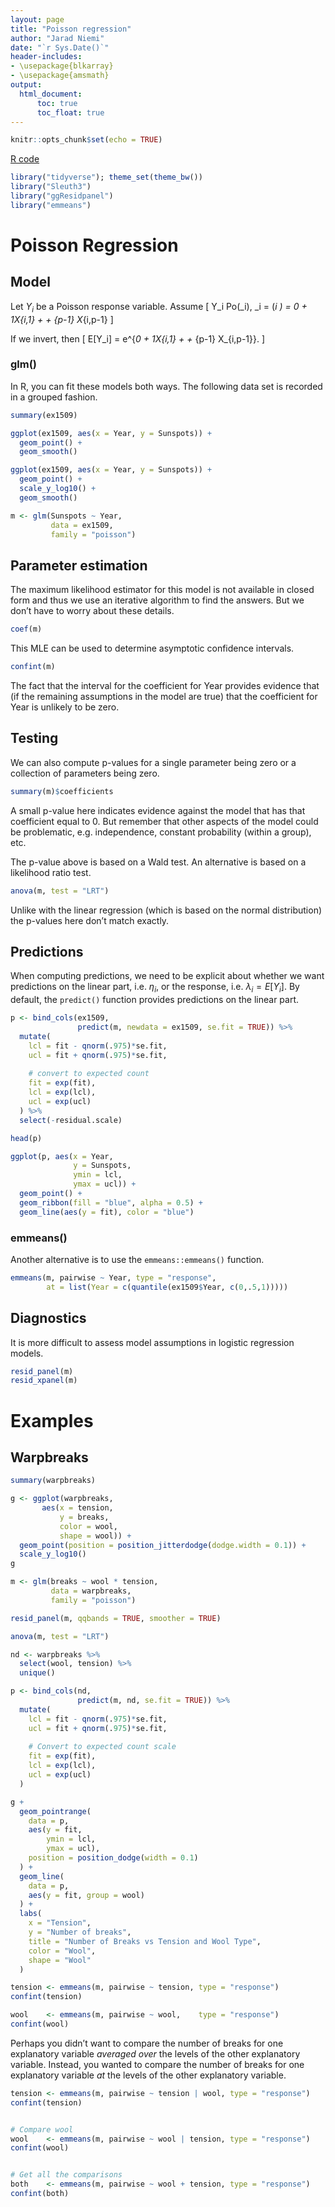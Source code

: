 ```yaml
---
layout: page
title: "Poisson regression"
author: "Jarad Niemi"
date: "`r Sys.Date()`"
header-includes:
- \usepackage{blkarray}
- \usepackage{amsmath}
output: 
  html_document:
      toc: true
      toc_float: true
---
```


```r
knitr::opts_chunk$set(echo = TRUE)
```

[R code](21-poisson_regression.R)

```r
library("tidyverse"); theme_set(theme_bw())
library("Sleuth3")
library("ggResidpanel")
library("emmeans")
```

# Poisson Regression

## Model

Let $Y_i$ be a Poisson response variable.
Assume
\[ 
Y_i \stackrel{ind}{\sim} Po(\lambda_i), \quad
\eta_i = \log\left(\lambda_i \right) = 
\beta_0 + \beta_1X_{i,1} + \cdots + \beta_{p-1} X_{i,p-1}
\]

If we invert, then
\[
E[Y_i] = e^{\beta_0 + \beta_1X_{i,1} + \cdots + \beta_{p-1} X_{i,p-1}}.
\]

### glm()

In R, you can fit these models both ways. 
The following data set is recorded in a grouped fashion.

```r
summary(ex1509)
```
```r
ggplot(ex1509, aes(x = Year, y = Sunspots)) + 
  geom_point() + 
  geom_smooth()
```

```r
ggplot(ex1509, aes(x = Year, y = Sunspots)) + 
  geom_point() + 
  scale_y_log10() + 
  geom_smooth()
```


```r
m <- glm(Sunspots ~ Year, 
         data = ex1509,
         family = "poisson")
```


## Parameter estimation

The maximum likelihood estimator for this model is not available in closed form
and thus we use an iterative algorithm to find the answers. 
But we don't have to worry about these details. 

```r
coef(m)
```
This MLE can be used to determine asymptotic confidence intervals.

```r
confint(m)
```
The fact that the interval for the coefficient for Year provides evidence that
(if the remaining assumptions in the model are true) that the coefficient
for Year is unlikely to be zero. 


## Testing

We can also compute p-values for a single parameter being zero or a collection
of parameters being zero. 

```r
summary(m)$coefficients
```

A small p-value here indicates evidence against the model that has that 
coefficient equal to 0. 
But remember that other aspects of the model could be problematic, 
e.g. independence, constant probability (within a group), etc. 

The p-value above is based on a Wald test. 
An alternative is based on a likelihood ratio test. 

```r
anova(m, test = "LRT")
```

Unlike with the linear regression (which is based on the normal distribution)
the p-values here don't match exactly. 



## Predictions

When computing predictions, we need to be explicit about whether we want 
predictions on the linear part, i.e. $\eta_i$, or the response, 
i.e. $\lambda_i = E[Y_i]$. 
By default, the `predict()` function provides predictions on the linear part. 

```r
p <- bind_cols(ex1509, 
               predict(m, newdata = ex1509, se.fit = TRUE)) %>%
  mutate(
    lcl = fit - qnorm(.975)*se.fit,
    ucl = fit + qnorm(.975)*se.fit,
    
    # convert to expected count
    fit = exp(fit),
    lcl = exp(lcl),
    ucl = exp(ucl)
  ) %>%
  select(-residual.scale)

head(p)
```

```r
ggplot(p, aes(x = Year, 
              y = Sunspots,
              ymin = lcl,
              ymax = ucl)) + 
  geom_point() + 
  geom_ribbon(fill = "blue", alpha = 0.5) +
  geom_line(aes(y = fit), color = "blue")
```


### emmeans()

Another alternative is to use the `emmeans::emmeans()` function. 

```r
emmeans(m, pairwise ~ Year, type = "response", 
        at = list(Year = c(quantile(ex1509$Year, c(0,.5,1)))))
```


## Diagnostics

It is more difficult to assess model assumptions in logistic regression 
models.

```r
resid_panel(m)
resid_xpanel(m)
```



# Examples

## Warpbreaks

```r
summary(warpbreaks)
```

```r
g <- ggplot(warpbreaks, 
       aes(x = tension,
           y = breaks,
           color = wool,
           shape = wool)) +
  geom_point(position = position_jitterdodge(dodge.width = 0.1)) +
  scale_y_log10()
g
```

```r
m <- glm(breaks ~ wool * tension,
         data = warpbreaks,
         family = "poisson")
```

```r
resid_panel(m, qqbands = TRUE, smoother = TRUE)
```

```r
anova(m, test = "LRT")
```
```r
nd <- warpbreaks %>%
  select(wool, tension) %>%
  unique()

p <- bind_cols(nd, 
               predict(m, nd, se.fit = TRUE)) %>%
  mutate(
    lcl = fit - qnorm(.975)*se.fit,
    ucl = fit + qnorm(.975)*se.fit,
    
    # Convert to expected count scale
    fit = exp(fit),
    lcl = exp(lcl),
    ucl = exp(ucl)
  )

g + 
  geom_pointrange(
    data = p,
    aes(y = fit,
        ymin = lcl,
        ymax = ucl),
    position = position_dodge(width = 0.1)
  ) + 
  geom_line(
    data = p,
    aes(y = fit, group = wool)
  ) +
  labs(
    x = "Tension",
    y = "Number of breaks",
    title = "Number of Breaks vs Tension and Wool Type",
    color = "Wool",
    shape = "Wool"
  )
```

```r
tension <- emmeans(m, pairwise ~ tension, type = "response")
confint(tension)

wool    <- emmeans(m, pairwise ~ wool,    type = "response")
confint(wool)
```

Perhaps you didn't want to compare the number of breaks for one explanatory 
variable *averaged over* the levels of the other explanatory variable.
Instead, you wanted to compare the number of breaks for one 
explanatory variable *at* the levels of the other explanatory variable. 

```r
tension <- emmeans(m, pairwise ~ tension | wool, type = "response")
confint(tension)


# Compare wool 
wool    <- emmeans(m, pairwise ~ wool | tension, type = "response")
confint(wool)


# Get all the comparisons
both    <- emmeans(m, pairwise ~ wool + tension, type = "response")
confint(both)
```
